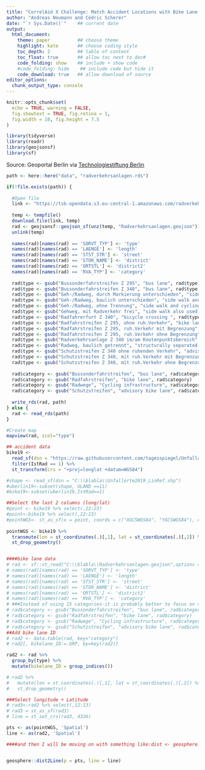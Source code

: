 ```yaml
---
title: "CorrelAid X Challenge: Match Accident Locations with Bike Lane Information"
author: "Andreas Neumann and Cédric Scherer"
date: "`r Sys.Date()`"    ## current date
output:
  html_document:
    theme: paper          ## choose theme
    highlight: kate       ## choose coding style
    toc_depth: 2          ## table of content
    toc_float: true       ## allow toc next to doc#
    code_folding: show    ## include + show code
    #code_folding: hide    ## include code but hide it
    code_download: true   ## allow download of source
editor_options:
  chunk_output_type: console
---
```


```r
knitr::opts_chunk$set(
  echo = TRUE, warning = FALSE, 
  fig.showtext = TRUE, fig.retina = 1,
  fig.width = 10, fig.height = 7.5
)
```

```r
library(tidyverse)
library(readr)
library(geojsonsf)
library(sf)
```

Source: Geoportal Berlin via [Technologiestiftung Berlin](https://data.technologiestiftung-berlin.de/dataset/radverkehrsanlagen)

```r
path <- here::here("data", "radverkehrsanlagen.rds")

if(!file.exists(path)) {
  
  #Open file
  link <- "https://tsb-opendata.s3.eu-central-1.amazonaws.com/radverkehrsanlagen/Radverkehrsanlagen.geojson.zip"
  
  temp <- tempfile()
  download.file(link, temp)
  rad <- geojsonsf::geojson_sf(unz(temp, "Radverkehrsanlagen.geojson"))
  unlink(temp)
  
  names(rad)[names(rad) == 'SORVT_TYP'] <- 'type'
  names(rad)[names(rad) == 'LAENGE'] <- 'length'
  names(rad)[names(rad) == 'STST_STR'] <- 'street'
  names(rad)[names(rad) == 'STOR_NAME'] <- 'district'
  names(rad)[names(rad) == 'ORTSTL'] <- 'district2'
  names(rad)[names(rad) == 'RVA_TYP'] <- 'category'
  
  rad$type <- gsub("Bussonderfahrstreifen Z 295", "bus lane", rad$type)
  rad$type <- gsub("Bussonderfahrstreifen Z 340", "bus lane", rad$type)
  rad$type <- gsub("Geh-/Radweg, durch Markierung unterschieden", "side walk and cycling infrastructure seperated by road markings", rad$type)
  rad$type <- gsub("Geh-/Radweg, baulich unterschieden", "side walk and cycling infrastructure structurally separated", rad$type)
  rad$type <- gsub("Geh-/Radweg, ohne Trennung", "side walk and cycling infrastructure combined", rad$type)
  rad$type <- gsub("Gehweg, mit Radverkehr frei", "side walk also used by cyclists", rad$type)
  rad$type <- gsub("Radfahrerfurt Z 340", "bicycle crossing ", rad$type)
  rad$type <- gsub("Radfahrstreifen Z 295, ohne ruh.Verkehr", "bike lane separated from traffic", rad$type)
  rad$type <- gsub("Radfahrstreifen Z 295, ruh.Verkehr mit Begrenzung", "bike lane separated from stationary traffic", rad$type)
  rad$type <- gsub("Radfahrstreifen Z 295, ruh.Verkehr ohne Begrenzung", "bike lane not separated from stationary traffic", rad$type)
  rad$type <- gsub("Radverkehrsanlage Z 340 im/am Knotenpunktsbereich", "cycling infrastructure at road junctions", rad$type)
  rad$type <- gsub("Radweg, baulich getrennt", "structurally separated cycling infrastructure", rad$type)
  rad$type <- gsub("Schutzstreifen Z 340 ohne ruhenden Verkehr", "advisory cycle lane/no stationary traffic", rad$type)
  rad$type <- gsub("Schutzstreifen Z 340, mit ruh.Verkehr mit Begrenzung", "advisory cycle lane separated from stationary traffic", rad$type)
  rad$type <- gsub("Schutzstreifen Z 340, mit ruh.Verkehr ohne Begrenzung", "advisory cycle lane not separated from stationary traffic", rad$type)
  
  rad$category <- gsub("Bussonderfahrstreifen", "bus lane", rad$category)
  rad$category <- gsub("Radfahrstreifen", "bike lane", rad$category)
  rad$category <- gsub("Radwege", "Cycling infrastructure", rad$category)
  rad$category <- gsub("Schutzstreifen", "advisory bike lane", rad$category)
  
  write_rds(rad, path)
} else {
  rad <- read_rds(path)
}
```


```r
#Create map
mapview(rad, zcol="type")
```

```r
## accident data
bike19 <- 
  read_sf(dsn = "https://raw.githubusercontent.com/tagesspiegel/Unfallatlas-Berlin-2018/master/unfaelle_berlin_2018.geo.json") %>% 
  filter(IstRad == 1) %>% 
  st_transform(crs = "+proj=longlat +datum=WGS84")

#shape <- read_sf(dsn = "C:\\blabla\\Unfallorte2019_LinRef.shp")
#uberlin19<-subset(shape, ULAND ==11)
#bike19<-subset(uberlin19,IstRad==1)

##Select the last 2 columns (long/lat)
#point <- bike19 %>% select(,22:23)
#point<-bike19 %>% select(,22:23)
#pointWGS<- st_as_sf(x = point, coords = c("XGCSWGS84", "YGCSWGS84"), crs = "+proj=longlat +datum=WGS84")
                        
pointWGS <- bike19 %>% 
  transmute(lon = st_coordinates(.)[,1], lat = st_coordinates(.)[,2]) %>% 
  st_drop_geometry()


####bike lane data
# rad <- sf::st_read("C:\\blabla\\Radverkehrsanlagen.geojson",options = "ENCODING=WINDOWS-1252")
# names(rad)[names(rad) == 'SORVT_TYP'] <- 'type'
# names(rad)[names(rad) == 'LAENGE'] <- 'length'
# names(rad)[names(rad) == 'STST_STR'] <- 'street'
# names(rad)[names(rad) == 'STOR_NAME'] <- 'district'
# names(rad)[names(rad) == 'ORTSTL'] <- 'district2'
# names(rad)[names(rad) == 'RVA_TYP'] <- 'category'
# ###Instead of using 15 categories-it is probably better to focus on column "category" instead of "type". There we have only 4 categories.
# rad$category <- gsub("Bussonderfahrstreifen", "bus lane", rad$category)
# rad$category <- gsub("Radfahrstreifen", "bike lane", rad$category)
# rad$category <- gsub("Radwege", "Cycling infrastructure", rad$category)
# rad$category <- gsub("Schutzstreifen", "advisory bike lane", rad$category)
##Add bike lane ID
# rad2 <- data.table(rad, key="category")
# rad2[, bikelane_ID:=.GRP, by=key(rad2)]

rad2 <- rad %>% 
  group_by(type) %>% 
  mutate(bikelane_ID = group_indices())

# rad2 %>% 
#   mutate(lon = st_coordinates(.)[,1], lat = st_coordinates(.)[,2]) %>% 
#   st_drop_geometry()

###Select longitude + Latitude
# rad3<-rad2 %>% select(,12:13)
# rad3 = st_as_sf(rad3)
# line = st_set_crs(rad3, 4326)

pts <- as(pointWGS, 'Spatial')
line <- as(rad2, 'Spatial')

####and then I will be moving on with something like:dist <- geosphere::dist2Line(p = st_coordinates(pointWGS), line = st_coordinates(line)[,1:2])


geosphere::dist2Line(p = pts, line = line)
```

